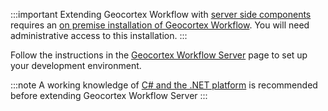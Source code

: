 :::important
Extending Geocortex Workflow with [server side components](https://docs.geocortex.com/workflow/latest/help/Default.htm#wf5/help/server-workflows.htm%3FTocPath%3DServer%2520Workflows%7C_____0) requires an [on premise installation of Geocortex Workflow](https://docs.geocortex.com/workflow/latest/help/Default.htm#wf5/help/installation.htm). You will need administrative access to this installation.
:::

Follow the instructions in the [Geocortex Workflow Server](../sdk-net-getting-started-server.mdx) page to set up your development environment.

:::note
A working knowledge of [C# and the .NET platform](https://dotnet.microsoft.com/) is recommended before extending Geocortex Workflow Server
:::
